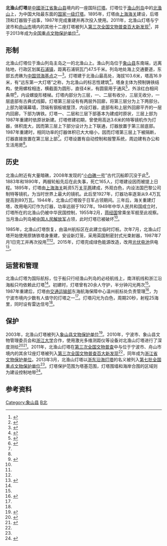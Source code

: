 {{NoteTA|G1=Unit}}
{{Infobox lighthouse
|name = 北渔山灯塔
|image_size = 220px
|location_map_size = 300px
|caption = 在法国巴黎建造中的北渔山灯塔
|location = [[浙江省|浙江省]][[象山县|象山县]][[北渔山|北渔山]]
|range = 25海里
|characteristic = Fl(2) W 20s 103m
|yearbuilt = 1895年
|managingagent = 东海航海保障中心温州航标处
|ARLHS = PRC008
}}
{{文物保护单位
| 级别 = 全国
| 名称 = [[浙东沿海灯塔|浙东沿海灯塔]]
| 子项 = 北渔山灯塔
| 图片 = 
| 编号 = 7-1981-5-005
| 并入项目 = [[花鸟灯塔|花鸟灯塔]]
| 并入编号 = 5-0518-6-005
| 分类 = 近现代重要史迹及代表性建筑
| 时代 = [[清朝|清]]–[[中華民國|民国]]
| 所在 = [[浙江省|浙江省]][[象山县|象山县]][[北渔山|北渔山]]
| 登录 = 2013年3月
| Cat = 浙东沿海灯塔
}}
'''北渔山灯塔'''是[[中國|中國]][[浙江省|浙江省]][[象山县|象山县]]境内的一座国际[[灯塔|灯塔]]。灯塔位于[[渔山列岛|渔山列岛]]中的[[北渔山|北渔山]]上，为中国大陆最东面的[[国家一级灯塔|国家一级灯塔]]。1895年，灯塔由[[江海关|上海海关]]建设，后塔顶和灯器毁于战事，1987年完成重建并再次投入使用。2011年，北渔山灯塔与宁波市和[[舟山市|舟山市]]境内的其他十二座灯塔被列入[[第三次全国文物普查百大新发现|第三次全国文物普查百大新发现]]<ref name="陈朝霞2013">{{cite web|url=http://www.nbwb.net/info.aspx?Id=18378|title=我市七里屿灯塔、北渔山灯塔和东门灯塔荣膺“第三次全国文物普查百大新发现”|accessdate=2018-04-17|date=2011-12-19|publisher=宁波市文物保护管理所|deadurl=no|archiveurl=https://web.archive.org/web/20180418203824/http://www.nbwb.net/info.aspx?Id=18378|archivedate=2018-04-18}}</ref>，并于2013年成为[[全国重点文物保护单位|全国重点文物保护单位]]<ref name="nbwb-intro">{{cite web|url=http://www.nbwb.net/pd_wwbh/info.aspx?Id=24751&type=2|title=浙东沿海灯塔|accessdate=2018-04-14|author=|date=2013-05-06|publisher=象山县文管办|deadurl=no|archiveurl=https://web.archive.org/web/20140314204333/http://www.nbwb.net/pd_wwbh/info.aspx?Id=24751&type=2|archivedate=2014-03-14}}</ref>。

== 形制 ==
北渔山灯塔位于渔山列岛主岛之一的北渔山上。渔山列岛位于[[象山县|象山县]]东南端，远离陆地，行政区划属[[石浦镇|石浦镇]]，距离石浦铜瓦门47.5千米。列岛地处海上交通要道，东部五虎礁为[[中国领海基点|中国领海基点]]之一<ref>{{Cite book|url=http://diglweb.zjlib.net.cn:8081/zjtsg/dfz/dhs/K925.53_1214.htm|title=宁波市海岛志|last=|first=|publisher=宁波市海洋开发办公室|year=1994|isbn=|location=|pages=83|chapter=515 北渔山岛|deadurl=no|archiveurl=https://web.archive.org/web/20180418203824/http://diglweb.zjlib.net.cn:8081/zjtsg/dfz/dhs/K925.53_1214.htm|archivedate=2018-04-18|access-date=2018-04-18}}</ref>。灯塔建于北渔山最高处，海拔103.6米，塔高16.9米，有“远东第一大灯塔”之称，为北渔山的标志性建筑<ref name="登记表">{{Cite web|url=http://xs.cnnb.com.cn/system/2013/06/13/010620862.shtml|title=浙第七批全国重点文物保护单位申报登记表-浙东沿海灯塔|accessdate=2018-04-15|author=|date=2013-06-13|publisher=中国象山港|deadurl=no|archiveurl=https://web.archive.org/web/20130728004515/http://xs.cnnb.com.cn/system/2013/06/13/010620862.shtml|archivedate=2013-07-28}}</ref>。塔身主体为预制铸铁结构，使用螺栓相连，横截面为圆形，直径4米，有圆窗用于通风<ref name="杨晓龙">{{Cite journal|title=浙江象山石浦北渔山灯塔研究|author=杨晓龙;胥琳;于莉|journal=建筑学报|issue=S1|year=2012|page=89-91}}</ref>，外涂红白相间条带<ref name="象山县交通志">{{Cite book|title=象山县交通志|publisher=人民交通出版社|year=2014|isbn=9-787-11411-525-7|location=北京}}</ref>{{Rp|57}}，内设螺旋形楼梯。灯塔内部分为三层，一、二层有收分，三层无收分，一层底部有古典式线脚。灯塔第三层设有有两层外回廊，将第三层分为上下两部分。上部为玻璃幕墙，顶端有钢板坡屋顶，内设灯器，底部有和上层外回廊平齐的一层内回廊，下部为铸铁。灯塔一、二层和三层下部基本为建成时原状，三层上部为1987年重建时依原状新建。灯塔修建初期，曾使用高达3.6米的特等镜机作为灯器，体积庞大，因而第三层上下部分设计为上下联通，灯器放置于第三层底部。1987年重建时，相同功率的灯器体积已大大缩小，因而灯塔第三层上下被隔断，灯器直接放置在第三层上部<ref name="杨晓龙" />。灯塔设置有自动控制和报警系统，周边建有办公和生活用房<ref name="象山县交通志" />{{Rp|58}}。

== 历史 ==
北渔山附近有大量暗礁，2008年发现的“[[小白礁一号|小白礁一号]]”古代沉船即沉没于此<ref>{{Cite web|url=http://daily.cnnb.com.cn/nbrb/html/2012-06/18/content_485413.htm|title=北渔山灯塔：“远东第一大灯塔”|accessdate=2018-04-17|author=陈青|date=2012-06-18|publisher=宁波日报|deadurl=no|archiveurl=https://web.archive.org/web/20160305073716/http://daily.cnnb.com.cn/nbrb/html/2012-06/18/content_485413.htm|archivedate=2016-03-05}}</ref>。1883年和1890年，两艘轮船先后在此失事，死亡165人，灯塔建设因而被提上日程。1895年，灯塔由[[江海关|上海海关]]耗资5万[[关平两|关平两]]建成，外观白色，内设法国巴黎{{Link-fr|巴比尔、贝纳德和蒂雷讷|Barbier, Bénard et Turenne|巴比尔}}公司制特等镜机，为当时世界上最大的镜机。此后至1927年，灯器功率逐渐从9.4万瓦提高到89万瓦。1944年，北渔山灯塔毁于日军占领期间。三年后，海关重建灯塔，改用电闪灯作为灯器，功率远弱于1927年。1949年中华人民共和国成立时，灯塔所在的北渔山仍被中华民国控制，1955年2月，[[蒋经国|蒋经国]]曾乘坐军舰至此视察。当月渔山列岛被[[中国人民解放军|中国人民解放军]]占领，此时灯塔已被破坏<ref name="象山县交通志" />{{Rp|58}}。

1985年，北渔山灯塔恢复，由温州航标区在此建立临时灯桩。次年7月，北渔山灯塔开始使用原铸铁塔身重建，安设新灯笼，采用英国制密封式光束射器，1987年7月1日完工并再次投用<ref name="登记表" /><ref name="象山县交通志" />{{Rp|58}}。2015年，灯塔完成绿色能源改造，改用[[太阳能电池|光伏电池]]供电<ref>{{Cite web|url=http://www.mof.gov.cn/xinxi/zhongyangbiaoxun/zhaobiaogonggao/201506/t20150624_1260275.html|title=东海航海保障中心温州航标处北渔山灯塔绿色能源改造项目公开招标公告|accessdate=2018-04-18|author=东海航海保障中心温州航标处|date=2015-06-24|publisher=中华人民共和国财政部|deadurl=no|archiveurl=https://web.archive.org/web/20180418203824/http://www.mof.gov.cn/xinxi/zhongyangbiaoxun/zhaobiaogonggao/201506/t20150624_1260275.html|archivedate=2018-04-18}}</ref>。

== 运营和管理 ==
北渔山灯塔为国际航标，位于船只行经渔山列岛的必经航线上，南洋航线和浙江沿海船只均依赖此灯塔<ref name="登记表" />。初建时，灯塔曾有20余人守护，半分钟闪光两次<ref name="象山县交通志" />。1987年重建后，灯塔由[[中华人民共和国交通运输部|交通运输部]]东海航海保障中心温州航标处负责管理<ref>{{Cite web|title=明亮灯塔照航程——温州航标建设往事|url=http://epaper.wzrb.com.cn/content.aspx?id=9311|accessdate=2018-04-18|author=孙焊生|date=2010-04-17|format=|publisher=温州日报|language=|archiveurl=https://web.archive.org/web/20190603075458/http://epaper.wzrb.com.cn/content.aspx?id=9311|archivedate=2019-06-03|dead-url=no}}</ref>，为宁波市境内少数有人值守的灯塔之一<ref name="nbwb-intro" />。灯塔闪光为白色，周期20秒，射程25海里，同时设有雷达信号<ref name="象山县交通志" />{{Rp|65}}。

== 保护 ==
{{external media|width=250px|image1=[https://web.archive.org/web/20180415153720/http://www.nbwb.net/UploadFile/images/2018012910313886.jpg 北渔山灯塔保护区划图]，[http://www.nbwb.net/UploadFile/images/2018012910313886.jpg 原始内容]存档于2018年4月14日}}2003年，北渔山灯塔被列入[[象山县文物保护单位|象山县文物保护单位]]<ref>{{Cite news|url=http://www.wenbozaixian.com/portal/DigitPager/paperDetail/publishdate/2003-04-25/paperId/5449/id/37286|title=象山公布第五批县级文保单位|author=未耿芳|date=2003-04-25|work=|newspaper=中国文物报|accessdate=2018-04-17|edition=第二版|deadurl=no|archiveurl=https://web.archive.org/web/20180418203825/http://www.wenbozaixian.com/portal/DigitPager/paperDetail/publishdate/2003-04-25/paperId/5449/id/37286|archivedate=2018-04-18}}</ref>。2010年，宁波市、象山县文物管理委员会和[[浙江大学|浙江大学]]合作，使用激光多维测距仪等设备对北渔山灯塔进行了深度测绘<ref>{{Cite web|url=http://www.zjww.gov.cn/news/2010-11-17/258269004.shtml|title=象山县北渔山灯塔测绘工作顺利完成|accessdate=2018-04-17|author=宁波市文保所|date=2010-11-17|publisher=浙江省文物局|deadurl=yes|archiveurl=https://web.archive.org/web/20180418203825/http://www.zjww.gov.cn/news/2010-11-17/258269004.shtml|archivedate=2018-04-18}}</ref><ref>{{Cite book|title=浙江文物年鉴 2011|last=浙江文物年鉴编委会编|first=|publisher=杭州：[[浙江古籍出版社|浙江古籍出版社]]|year=2012.11|isbn=7-80715-863-8|location=|pages=316}}</ref>。2011年，北渔山灯塔在[[第三次全国文物普查|第三次全国文物普查]]中与位于宁波市、舟山市境内的其余12座灯塔被列入[[第三次全国文物普查百大新发现|第三次全国文物普查百大新发现]]<ref name="陈朝霞2013" />，同年成为[[浙江省文物保护单位|浙江省文物保护单位]]。2013年3月，北渔山灯塔以[[浙东沿海灯塔|浙东沿海灯塔]]的名义被列入[[第七批全国重点文物保护单位|第七批全国重点文物保护单位]]<ref name="nbwb-intro" />。灯塔保护范围为塔基范围，灯塔围墙和海岸合围的区域则为建设控制地带<ref>{{Cite web|url=http://www.nbwb.net/info_bhqh.aspx?id=41779|title=浙东沿海灯塔—北渔山灯塔|accessdate=2018-04-17|date=2018-01-29|publisher=宁波市文物保护管理所|deadurl=no|archiveurl=https://web.archive.org/web/20180418203824/http://www.nbwb.net/info_bhqh.aspx?id=41779|archivedate=2018-04-18}}</ref>。

== 参考资料 ==
{{reflist|2}}

{{浙东沿海灯塔}}
{{浙江全国重点文物保护单位}}

[[Category:象山县|Category:象山县]]
[[Category:宁波古迹|B北]]